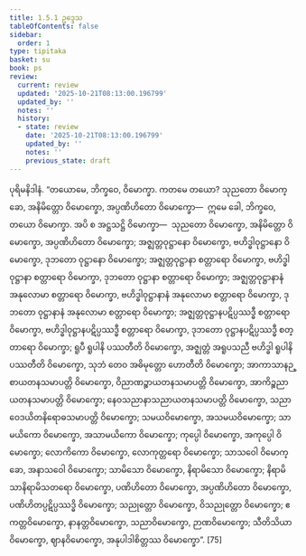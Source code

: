 ```yaml
---
title: 1.5.1 ဥဒ္ဒေသ
tableOfContents: false
sidebar:
  order: 1
type: tipitaka
basket: su
book: ps
review:
  current: review
  updated: '2025-10-21T08:13:00.196799'
  updated_by: ''
  notes: ''
  history:
  - state: review
    date: '2025-10-21T08:13:00.196799'
    updated_by: ''
    notes: ''
    previous_state: draft
---
```



<DynamicBreadcrumb />


<ReviewStatus review={frontmatter.review} showDetails={true} />

<HypothesisAnnotation frontmatter={frontmatter} />

<Division number="209" book="ps" e="ch" v="26" p="230">

<Paragraph number="1116" book="ps">
ပုရိမနိဒါနံ. “တယောမေ, ဘိက္ခဝေ, ဝိမောက္ခာ. ကတမေ တယော? သုညတော ဝိမောက္ခော, အနိမိတ္တော ဝိမောက္ခော, အပ္ပဏိဟိတော ဝိမောက္ခော—  ဣမေ ခေါ, ဘိက္ခဝေ, တယော ဝိမောက္ခာ.
</Paragraph>

<Paragraph number="1117" book="ps">
အပိ စ အဋ္ဌသဋ္ဌိ ဝိမောက္ခာ—  သုညတော ဝိမောက္ခော, အနိမိတ္တော ဝိမောက္ခော, အပ္ပဏိဟိတော ဝိမောက္ခော; အဇ္ဈတ္တဝုဋ္ဌာနော ဝိမောက္ခော, ဗဟိဒ္ဓါဝုဋ္ဌာနော ဝိမောက္ခော, ဒုဘတော ဝုဋ္ဌာနော ဝိမောက္ခော; အဇ္ဈတ္တဝုဋ္ဌာနာ စတ္တာရော ဝိမောက္ခာ, ဗဟိဒ္ဓါဝုဋ္ဌာနာ စတ္တာရော ဝိမောက္ခာ, ဒုဘတော ဝုဋ္ဌာနာ စတ္တာရော ဝိမောက္ခာ; အဇ္ဈတ္တဝုဋ္ဌာနာနံ အနုလောမာ စတ္တာရော ဝိမောက္ခာ, ဗဟိဒ္ဓါဝုဋ္ဌာနာနံ အနုလောမာ စတ္တာရော ဝိမောက္ခာ, ဒုဘတော ဝုဋ္ဌာနာနံ အနုလောမာ စတ္တာရော ဝိမောက္ခာ; အဇ္ဈတ္တဝုဋ္ဌာနပဋိပ္ပဿဒ္ဓီ စတ္တာရော ဝိမောက္ခာ, ဗဟိဒ္ဓါဝုဋ္ဌာနပဋိပ္ပဿဒ္ဓီ စတ္တာရော ဝိမောက္ခာ, ဒုဘတော ဝုဋ္ဌာနပဋိပ္ပဿဒ္ဓီ စတ္တာရော ဝိမောက္ခာ; ရူပီ ရူပါနိ ပဿတီတိ ဝိမောက္ခော, အဇ္ဈတ္တံ အရူပသညီ ဗဟိဒ္ဓါ ရူပါနိ ပဿတီတိ ဝိမောက္ခော, သုဘံ တေဝ အဓိမုတ္တော ဟောတီတိ ဝိမောက္ခော; အာကာသာနဉ္စာယတနသမာပတ္တိ ဝိမောက္ခော, ဝိညာဏဉ္စာယတနသမာပတ္တိ ဝိမောက္ခော, အာကိဉ္စညာယတနသမာပတ္တိ ဝိမောက္ခော; နေဝသညာနာသညာယတနသမာပတ္တိ ဝိမောက္ခော, သညာဝေဒယိတနိရောဓသမာပတ္တိ ဝိမောက္ခော; သမယဝိမောက္ခော, အသမယဝိမောက္ခော; သာမယိကော ဝိမောက္ခော, အသာမယိကော ဝိမောက္ခော; ကုပ္ပေါ ဝိမောက္ခော, အကုပ္ပေါ ဝိမောက္ခော; လောကိကော ဝိမောက္ခော, လောကုတ္တရော ဝိမောက္ခော; သာသဝေါ ဝိမောက္ခော, အနာသဝေါ ဝိမောက္ခော; သာမိသော ဝိမောက္ခော, နိရာမိသော ဝိမောက္ခော; နိရာမိသာနိရာမိသတရော ဝိမောက္ခော, ပဏိဟိတော ဝိမောက္ခော, အပ္ပဏိဟိတော ဝိမောက္ခော, ပဏိဟိတပ္ပဋိပ္ပဿဒ္ဓိ ဝိမောက္ခော; သညုတ္တော ဝိမောက္ခော, ဝိသညုတ္တော ဝိမောက္ခော; ဧကတ္တဝိမောက္ခော, နာနတ္တဝိမောက္ခော, သညာဝိမောက္ခော, ဉာဏဝိမောက္ခော; သီတိသိယာဝိမောက္ခော, ဈာနဝိမောက္ခော, အနုပါဒါစိတ္တဿ ဝိမောက္ခော”. [75]
</Paragraph>
</Division>